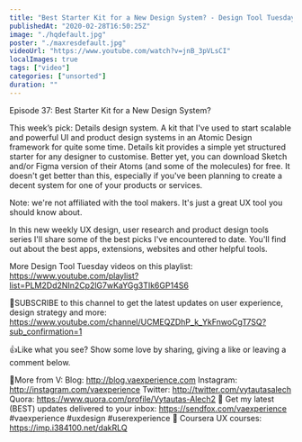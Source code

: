 ```yaml
---
title: "Best Starter Kit for a New Design System? - Design Tool Tuesday, Ep37"
publishedAt: "2020-02-28T16:50:25Z"
image: "./hqdefault.jpg"
poster: "./maxresdefault.jpg"
videoUrl: "https://www.youtube.com/watch?v=jnB_3pVLsCI"
localImages: true
tags: ["video"]
categories: ["unsorted"]
duration: ""
---
```

Episode 37: Best Starter Kit for a New Design System?

This week’s pick: Details design system. A kit that I've used to start scalable and powerful UI and product design systems in an Atomic Design framework for quite some time. Details kit provides a simple yet structured starter for any designer to customise. Better yet, you can download Sketch and/or Figma version of their Atoms (and some of the molecules) for free. It doesn't get better than this, especially if you've been planning to create a decent system for one of your products or services.

Note: we're not affiliated with the tool makers. It's just a great UX tool you should know about.

In this new weekly UX design, user research and product design tools series I'll share some of the best picks I've encountered to date. You'll find out about the best apps, extensions, websites and other helpful tools.

More Design Tool Tuesday videos on this playlist: https://www.youtube.com/playlist?list=PLM2Dd2NIn2Cp2lG7wKaYGg3TIk6GP14S6

🙌SUBSCRIBE to this channel to get the latest updates on user experience, design strategy and more:  https://www.youtube.com/channel/UCMEQZDhP_k_YkFnwoCgT7SQ?sub_confirmation=1

👍Like what you see? Show some love by sharing, giving a like or leaving a comment below.

👨More from V:
Blog: http://blog.vaexperience.com
Instagram: http://instagram.com/vaexperience
Twitter: http://twitter.com/vytautasalech
Quora: https://www.quora.com/profile/Vytautas-Alech2 📩 Get my latest (BEST) updates delivered to your inbox: https://sendfox.com/vaexperience
#vaexperience #uxdesign #userexperience 🎒 Coursera UX courses: https://imp.i384100.net/dakRLQ

